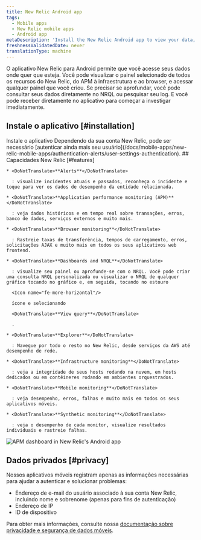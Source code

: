 ```yaml
---
title: New Relic Android app
tags:
  - Mobile apps
  - New Relic mobile apps
  - Android app
metaDescription: 'Install the New Relic Android app to view your data, run queries, and receive and create alerts.'
freshnessValidatedDate: never
translationType: machine
---
```



O aplicativo New Relic para Android permite que você acesse seus dados onde quer que esteja. Você pode visualizar o painel selecionado de todos os recursos do New Relic, do APM à infraestrutura e ao browser, e acessar qualquer painel que você criou. Se precisar se aprofundar, você pode consultar seus dados diretamente no NRQL ou pesquisar seu log. E você pode receber <InlinePopover type="alerts"/>diretamente no aplicativo para começar a investigar imediatamente.

## Instale o aplicativo [#installation]

<ButtonGroup>
  <ButtonLink
    role="button"
    to="https://play.google.com/store/apps/details?id=com.newrelic.rpm"
    variant="primary"
  >
    Instale o aplicativo
  </ButtonLink>
</ButtonGroup>

<Callout variant="tip">
  Dependendo da sua conta New Relic, pode ser necessário [autenticar ainda mais seu usuário](/docs/mobile-apps/new-relic-mobile-apps/authentication-alerts/user-settings-authentication).
</Callout>

<SideBySide>
  <Side>
    ## Capacidades New Relic [#features]

    * <DoNotTranslate>**Alerts**</DoNotTranslate>

      : visualize incidentes atuais e passados, reconheça o incidente e toque para ver os dados de desempenho da entidade relacionada.

    * <DoNotTranslate>**Application performance monitoring (APM)**</DoNotTranslate>

      : veja dados históricos e em tempo real sobre transações, erros, banco de dados, serviços externos e muito mais.

    * <DoNotTranslate>**Browser monitoring**</DoNotTranslate>

      : Rastreie taxas de transferência, tempos de carregamento, erros, solicitações AJAX e muito mais em todos os seus aplicativos web frontend.

    * <DoNotTranslate>**Dashboards and NRQL**</DoNotTranslate>

      : visualize seu painel ou aprofunde-se com o NRQL. Você pode criar uma consulta NRQL personalizada ou visualizar o NRQL de qualquer gráfico tocando no gráfico e, em seguida, tocando no estouro

      <Icon name="fe-more-horizontal"/>

      ícone e selecionando

      <DoNotTranslate>**View query**</DoNotTranslate>

      .

    * <DoNotTranslate>**Explorer**</DoNotTranslate>

      : Navegue por todo o resto no New Relic, desde serviços da AWS até desempenho de rede.

    * <DoNotTranslate>**Infrastructure monitoring**</DoNotTranslate>

      : veja a integridade de seus hosts rodando na nuvem, em hosts dedicados ou em contêineres rodando em ambientes orquestrados.

    * <DoNotTranslate>**Mobile monitoring**</DoNotTranslate>

      : veja desempenho, erros, falhas e muito mais em todos os seus aplicativos móveis.

    * <DoNotTranslate>**Synthetic monitoring**</DoNotTranslate>

      : veja o desempenho de cada monitor, visualize resultados individuais e rastreie falhas.
  </Side>

  <Side>
    <img
      title="APM dashboard in New Relic's Android app"
      alt="APM dashboard in New Relic's Android app"
      src={mobileappsAndroidAppAPMDashboard}
    />
  </Side>
</SideBySide>

## Dados privados [#privacy]

Nossos aplicativos móveis registram apenas as informações necessárias para ajudar a autenticar e solucionar problemas:

* Endereço de e-mail do usuário associado à sua conta New Relic, incluindo nome e sobrenome (apenas para fins de autenticação)
* Endereço de IP
* ID de dispositivo

Para obter mais informações, consulte nossa [documentação sobre privacidade e segurança de dados móveis](/docs/mobile-monitoring/new-relic-mobile/get-started/security-mobile-apps).